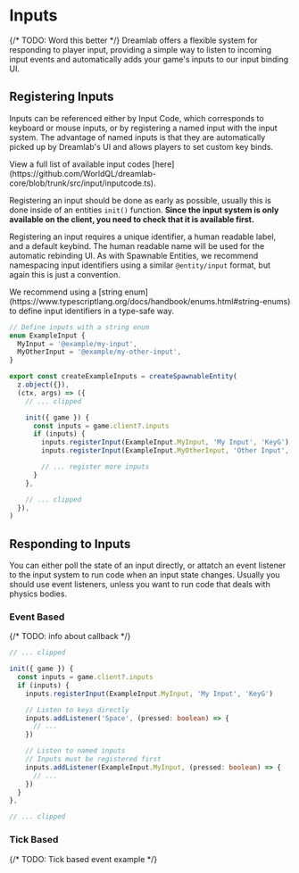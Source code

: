 
# Inputs

<UnderConstruction />

{/* TODO: Word this better */}
Dreamlab offers a flexible system for responding to player input, providing a simple way to listen to incoming input events and
automatically adds your game's inputs to our input binding UI.

## Registering Inputs

Inputs can be referenced either by Input Code, which corresponds to keyboard or mouse inputs, or by registering a named input with the input system.
The advantage of named inputs is that they are automatically picked up by Dreamlab's UI and allows players to set custom key binds.

<Callout>
  View a full list of available input codes
  [here](https://github.com/WorldQL/dreamlab-core/blob/trunk/src/input/inputcode.ts).
</Callout>

Registering an input should be done as early as possible, usually this is done inside of an entities `init()` function.
**Since the input system is only available on the client, you need to check that it is available first.**

Registering an input requires a unique identifier, a human readable label, and a default keybind. The human readable name will be used for the automatic rebinding UI.
As with Spawnable Entities, we recommend namespacing input identifiers using a similar `@entity/input` format, but again this is just a convention.

<Callout type='info'>
  We recommend using a [string
  enum](https://www.typescriptlang.org/docs/handbook/enums.html#string-enums) to
  define input identifiers in a type-safe way.
</Callout>

```ts filename="TypeScript"
// Define inputs with a string enum
enum ExampleInput {
  MyInput = '@example/my-input',
  MyOtherInput = '@example/my-other-input',
}

export const createExampleInputs = createSpawnableEntity(
  z.object({}),
  (ctx, args) => ({
    // ... clipped

    init({ game }) {
      const inputs = game.client?.inputs
      if (inputs) {
        inputs.registerInput(ExampleInput.MyInput, 'My Input', 'KeyG')
        inputs.registerInput(ExampleInput.MyOtherInput, 'Other Input', 'KeyH')

        // ... register more inputs
      }
    },

    // ... clipped
  }),
)
```

## Responding to Inputs

You can either poll the state of an input directly, or attatch an event listener to the input system to run code when an input state changes.
Usually you should use event listeners, unless you want to run code that deals with physics bodies.

### Event Based

{/* TODO: info about callback */}

```ts filename="TypeScript"
// ... clipped

init({ game }) {
  const inputs = game.client?.inputs
  if (inputs) {
    inputs.registerInput(ExampleInput.MyInput, 'My Input', 'KeyG')

    // Listen to keys directly
    inputs.addListener('Space', (pressed: boolean) => {
      // ...
    })

    // Listen to named inputs
    // Inputs must be registered first
    inputs.addListener(ExampleInput.MyInput, (pressed: boolean) => {
      // ...
    })
  }
},

// ... clipped
```

### Tick Based

{/* TODO: Tick based event example */}
